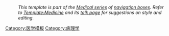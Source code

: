 {{Navbox
| name  = Pathology
| title = [[医学]]：[[病理学]]
| state = {{{state|autocollapse}}}
| listclass = hlist
| group1 = 病理學原理
|  list1 =
* [[疾病]]
** [[感染]]
** [[贅生物]]
** [[病原學]]
** {{le|發病機制|Pathogenesis}}
* {{le|血流動力學|Hemodynamics}}
** [[缺血]]
* [[炎症|-{zh-hans:炎症;zh-hant:炎症;zh-tw:發炎}-]]
* {{le|細胞損傷|Cell damage}}
* [[傷口癒合]]

; {{le|細胞適應|Cellular adaptation}}（代償性變化）:
: [[萎縮]]
: [[肥大]]
: [[增生]]
: [[異型增生]]（發育異常）
: {{le|組織化生|Metaplasia}}
:: {{le|鱗狀上皮化生|Squamous metaplasia}}
:: {{le|腺性化生|Glandular metaplasia}}

; [[细胞死亡]]:
: [[壞死]]
:: {{le|凝固性壞死|Coagulative necrosis}}
:: {{le|液化性壞死|Liquefactive necrosis}}
:: [[坏疽|壞疽性壞死]]
:: {{le|乾酪樣壞死|Caseous necrosis}}
:: {{le|脂肪性壞死|Fat necrosis}}
:: [[纖維蛋白樣壞死]]
: [[细胞程序性死亡|细胞-{zh:程序;zh-tw:計畫;zh-hans:程序;}-性死亡]]
:: [[细胞凋亡]]
: [[固缩]]
: [[核碎裂]]
: [[核溶解]]

: ''積累性''
: ''[[色素]]''
:: {{le|含鐵血黃素|Hemosiderin}}
:: {{le|脂色素|Lipochrome}}/[[脂褐素]]
:: [[黑色素]]
: {{le|脂肪變性|Steatosis}}（皮脂腺病）

| group2 = [[病理解剖學]]
|  list2 =
* {{le|外科病理學|Surgical pathology}}
* {{le|細胞病理學|Cytopathology}}
* [[驗屍]]
* {{le|分子病理學|Molecular pathology}}
* [[法醫病理學]]
* {{le|口腔頜面病理學|Oral and maxillofacial pathology}}

* {{le|肉眼檢查|Gross examination}}
* {{le|組織病理學|Histopathology}}
* [[免疫組織化學]]
* [[电子显微镜]]
* {{le|熒光免疫檢驗法|Immunofluorescence}}（免疫螢光法）
* [[熒光原位雜交]]（FISH）

| group3 = {{le|臨床病理學|Clinical pathology}}
|  list3 =
* [[临床化学]]
* {{le|血液病理學|Hematopathology}}
* {{le|輸血醫學|Transfusion medicine}}
* [[醫學微生物學]]
* {{le|免疫診斷學|Immunoassay}}
* {{le|免疫病理學|Immunopathology}}

* {{le|酶活性分析|Enzyme assay}}（酶測定）
* [[质谱法]]
* [[色谱法]]
* [[流式細胞術]]
* {{le|血庫|Blood bank}}
* {{le|微生物培養鑑定|Microbiological culture}}
* [[血清学]]

| group4 = 特殊情況
|  list4 =
* {{le|心肌梗死病理時間軸|Timeline of myocardial infarction pathology}}

}}<noinclude>
{{collapsible option}}
:''This template is part of the [[Wikipedia:导航模板|Medical series]] of [[Wikipedia:导航模板|navigation boxes]]. Refer to [[Template:醫學|Template:Medicine]] and its [[Template talk:醫學|talk page]] for suggestions on style and editing.''

[[Category:医学模板]]
[[Category:病理学]]

</noinclude>